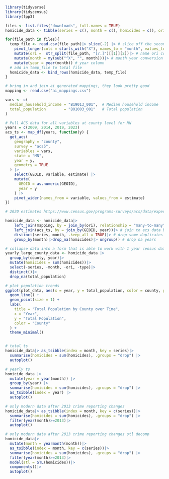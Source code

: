 ```r
library(tidyverse)
library(tidycensus)
library(fpp3)

files <- list.files("downloads", full.names = TRUE)
homicide_data <- tibble(series = c(), month = c(), homicides = c(), ori = c())

for(file_path in files){
  temp_file <- read.csv(file_path)|> slice(-2) |> # slice off the second junk row
    pivot_longer(cols = starts_with("X"), names_to = "month", values_to = "homicides")|> # pivot
    mutate(ori =  str_split(file_path, "[/.]")[[1]][2])|> # name ori column the ori from the filepath
    mutate(month = my(sub("^X", "", month)))|> # month year conversion
    mutate(year = year(month)) # year column
  # add in temp_file to total file
  homicide_data <- bind_rows(homicide_data, temp_file)
}

# bring in and join ai generated mappings, they look pretty good
mapping <- read.csv("ai_mappings.csv") 

vars <- c(
  median_household_income = "B19013_001",  # Median household income
  total_population        = "B01003_001"   # Total population
)

# Pull ACS data for all variables at county level for MN
years = c(2009, 2014, 2019, 2023)
acs_ts <- map_df(years, function(y) {
  get_acs(
    geography = "county",
    survey = "acs5",
    variables = vars,
    state = "MN",
    year = y,
    geometry = TRUE
  ) |>
    select(GEOID, variable, estimate) |>
    mutate(
      GEOID = as.numeric(GEOID),
      year = y
    ) |>
    pivot_wider(names_from = variable, values_from = estimate)
})

# 2020 estimates https://www.census.gov/programs-surveys/acs/data/experimental-data/1-year.html

homicide_data <- homicide_data|>
    left_join(mapping, by = join_by(ori), relationship = "many-to-many")|> # join in mapping variables
    left_join(acs_ts, by = join_by(GEOID, year))|> # join to acs data by county
    distinct(series, month, .keep_all = TRUE)|> # drop some duplicates left over
    group_by(month)|>drop_na(homicides)|> ungroup() # drop na years
```

```r
# collapse data into a form that is able to work with 1 year census data
yearly_large_county_data <- homicide_data |>
  group_by(county, year)|>
  mutate(homicides = sum(homicides))|>
  select(-series, -month, -ori, -type)|>
  distinct()|>
  drop_na(total_population) 

# plot population trends
ggplot(plot_data, aes(x = year, y = total_population, color = county, group = county)) +
  geom_line() +
  geom_point(size = 1) +
  labs(
    title = "Total Population by County over Time",
    x = "Year",
    y = "Total Population",
    color = "County"
  ) +
  theme_minimal()
```

```r

```


```r
# total ts
homicide_data|> as_tsibble(index = month, key = series)|>
  summarise(homicides = sum(homicides), .groups = "drop") |>
  autoplot()

# yearly ts
homicide_data |> 
  mutate(year = year(month)) |> 
  group_by(year) |> 
  summarise(homicides = sum(homicides), .groups = "drop") |> 
  as_tsibble(index = year) |> 
  autoplot()

# only modern data after 2013 crime reporting changes
homicide_data|> as_tsibble(index = month, key = c(series))|>
  summarise(homicides = sum(homicides), .groups = "drop") |>
  filter(year(month)>=2013)|>
  autoplot()

# only modern data after 2013 crime reporting changes stl decomp
homicide_data|> 
  mutate(month = yearmonth(month))|>
  as_tsibble(index = month, key = c(series))|>
  summarise(homicides = sum(homicides), .groups = "drop") |>
  filter(year(month)>=2013)|>
  model(stl = STL(homicides))|>
  components()|>
  autoplot()
```

